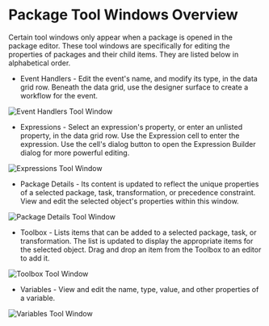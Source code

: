 # Package Tool Windows Overview

Certain tool windows only appear when a package is opened in the package editor. These tool windows are specifically for editing the properties of packages and their child items. They are listed below in alphabetical order.

* Event Handlers - Edit the event's name, and modify its type, in the data grid row. Beneath the data grid, use the designer surface to create a workflow for the event.

![Event Handlers Tool Window](/img/bimlstudio/EventHandlers1.png)

* Expressions - Select an expression's property, or enter an unlisted property, in the data grid row. Use the Expression cell to enter the expression. Use the cell's dialog button to open the Expression Builder dialog for more powerful editing.

![Expressions Tool Window](/img/bimlstudio/Expressions1.png)

* Package Details - Its content is updated to reflect the unique properties of a selected package, task, transformation, or precedence constraint. View and edit the selected object's properties within this window.

![Package Details Tool Window](/img/bimlstudio/PackageDetails1.png)

* Toolbox - Lists items that can be added to a selected package, task, or transformation. The list is updated to display the appropriate items for the selected object. Drag and drop an item from the Toolbox to an editor to add it.

![Toolbox Tool Window](/img/bimlstudio/Toolbox1.png)

* Variables - View and edit the name, type, value, and other properties of a variable.

![Variables Tool Window](/img/bimlstudio/Variables1.png)
